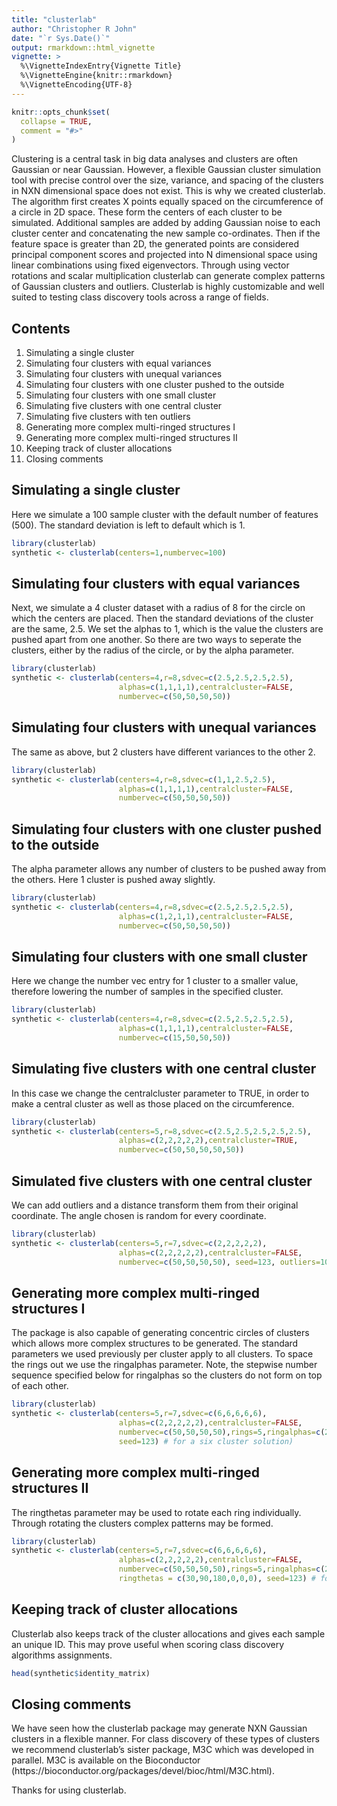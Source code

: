 ```yaml
---
title: "clusterlab"
author: "Christopher R John"
date: "`r Sys.Date()`"
output: rmarkdown::html_vignette
vignette: >
  %\VignetteIndexEntry{Vignette Title}
  %\VignetteEngine{knitr::rmarkdown}
  %\VignetteEncoding{UTF-8}
---
```


```r
knitr::opts_chunk$set(
  collapse = TRUE,
  comment = "#>"
)
```

Clustering is a central task in big data analyses and clusters are often Gaussian or near Gaussian. However, a flexible Gaussian cluster simulation tool with precise control over the size, variance, and spacing of the clusters in NXN dimensional space does not exist. This is why we created clusterlab. The algorithm first creates X points equally spaced on the circumference of a circle in 2D space. These form the centers of each cluster to be simulated. Additional samples are added by adding Gaussian noise to each cluster center and concatenating the new sample co-ordinates. Then if the feature space is greater than 2D, the generated points are considered principal component scores and projected into N dimensional space using linear combinations using fixed eigenvectors. Through using vector rotations and scalar multiplication clusterlab can generate complex patterns of Gaussian clusters and outliers. Clusterlab is highly customizable and well suited to testing class discovery tools across a range of fields.

## Contents

1. Simulating a single cluster
2. Simulating four clusters with equal variances
3. Simulating four clusters with unequal variances
4. Simulating four clusters with one cluster pushed to the outside
5. Simulating four clusters with one small cluster
6. Simulating five clusters with one central cluster
7. Simulating five clusters with ten outliers
8. Generating more complex multi-ringed structures I
9. Generating more complex multi-ringed structures II
10. Keeping track of cluster allocations
11. Closing comments

## Simulating a single cluster

Here we simulate a 100 sample cluster with the default number of features (500). The standard deviation is left to default which is 1.

```r
library(clusterlab)
synthetic <- clusterlab(centers=1,numbervec=100)
```

## Simulating four clusters with equal variances

Next, we simulate a 4 cluster dataset with a radius of 8 for the circle on which the centers are placed. Then the standard deviations of the cluster are the same, 2.5. We set the alphas to 1, which is the value the clusters are pushed apart from one another. So there are two ways to seperate the clusters, either by the radius of the circle, or by the alpha parameter.

```r
library(clusterlab)
synthetic <- clusterlab(centers=4,r=8,sdvec=c(2.5,2.5,2.5,2.5),   
                        alphas=c(1,1,1,1),centralcluster=FALSE,   
                        numbervec=c(50,50,50,50))
```

## Simulating four clusters with unequal variances

The same as above, but 2 clusters have different variances to the other 2.

```r
library(clusterlab)
synthetic <- clusterlab(centers=4,r=8,sdvec=c(1,1,2.5,2.5),   
                        alphas=c(1,1,1,1),centralcluster=FALSE,   
                        numbervec=c(50,50,50,50))
```

## Simulating four clusters with one cluster pushed to the outside

The alpha parameter allows any number of clusters to be pushed away from the others. Here 1 cluster is pushed away slightly.

```r
library(clusterlab)
synthetic <- clusterlab(centers=4,r=8,sdvec=c(2.5,2.5,2.5,2.5),   
                        alphas=c(1,2,1,1),centralcluster=FALSE,   
                        numbervec=c(50,50,50,50))
```

## Simulating four clusters with one small cluster

Here we change the number vec entry for 1 cluster to a smaller value, therefore lowering the number of samples in the specified cluster.

```r
library(clusterlab)
synthetic <- clusterlab(centers=4,r=8,sdvec=c(2.5,2.5,2.5,2.5),   
                        alphas=c(1,1,1,1),centralcluster=FALSE,   
                        numbervec=c(15,50,50,50))
```

## Simulating five clusters with one central cluster

In this case we change the centralcluster parameter to TRUE, in order to make a central cluster as well as those placed on the circumference.

```r
library(clusterlab)
synthetic <- clusterlab(centers=5,r=8,sdvec=c(2.5,2.5,2.5,2.5,2.5),   
                        alphas=c(2,2,2,2,2),centralcluster=TRUE,   
                        numbervec=c(50,50,50,50,50))
```

## Simulated five clusters with one central cluster

We can add outliers and a distance transform them from their original coordinate. The angle chosen is random for every coordinate.

```r
library(clusterlab)
synthetic <- clusterlab(centers=5,r=7,sdvec=c(2,2,2,2,2),   
                        alphas=c(2,2,2,2,2),centralcluster=FALSE,   
                        numbervec=c(50,50,50,50), seed=123, outliers=10, outlierdist = 20)
```

## Generating more complex multi-ringed structures I

The package is also capable of generating concentric circles of clusters which allows more complex structures to be generated. The standard parameters we used previously per cluster apply to all clusters. To space the rings out we use the ringalphas parameter. Note, the stepwise number sequence specified below for ringalphas so the clusters do not form on top of each other. 

```r
library(clusterlab)
synthetic <- clusterlab(centers=5,r=7,sdvec=c(6,6,6,6,6),   
                        alphas=c(2,2,2,2,2),centralcluster=FALSE,   
                        numbervec=c(50,50,50,50),rings=5,ringalphas=c(2,4,6,8,10,12),
                        seed=123) # for a six cluster solution)
```

## Generating more complex multi-ringed structures II

The ringthetas parameter may be used to rotate each ring individually. Through rotating the clusters complex patterns may be formed.

```r
library(clusterlab)
synthetic <- clusterlab(centers=5,r=7,sdvec=c(6,6,6,6,6),   
                        alphas=c(2,2,2,2,2),centralcluster=FALSE,   
                        numbervec=c(50,50,50,50),rings=5,ringalphas=c(2,4,6,8,10,12), 
                        ringthetas = c(30,90,180,0,0,0), seed=123) # for a six cluster solution)
```

## Keeping track of cluster allocations

Clusterlab also keeps track of the cluster allocations and gives each sample an unique ID. This may prove useful when scoring class discovery algorithms assignments.

```r
head(synthetic$identity_matrix)
```

## Closing comments

We have seen how the clusterlab package may generate NXN Gaussian clusters in a flexible manner. For class discovery of these types of clusters we recommend clusterlab's sister package, M3C which was developed in parallel. M3C is available on the Bioconductor (https://bioconductor.org/packages/devel/bioc/html/M3C.html). 

Thanks for using clusterlab.